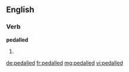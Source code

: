 ==English==

===Verb===
'''pedalled'''

# {{British}} {{past of|pedal}}

[[de:pedalled]]
[[fr:pedalled]]
[[mg:pedalled]]
[[vi:pedalled]]